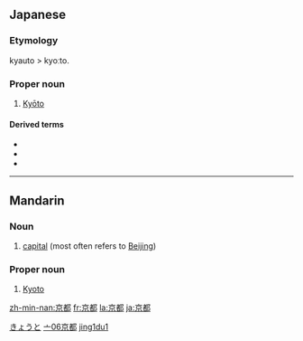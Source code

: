 ==Japanese==   
{{ja-kanjitab|京|都|}}

===Etymology===

kyauto > kyoːto.
                                    
===Proper noun===
{{ja-pos|k|proper|hira=きょうと|hhira=きゃうと|rom=Kyōto|hira2=みやこ}}

# [[Kyōto]]

====Derived terms====
*{{term|京阪||[[Kyōto]] and [[Ōsaka]]|tr=[[けいはん]], [[keihan]]|sc=Jpan|lang=ja}}
*{{term|京阪奈||[[Kyōto]], [[Ōsaka]], and [[Nara]]|tr=[[けいはんな]], [[keihanna]]|sc=Jpan|lang=ja}}
*{{term|京阪神||[[Kyōto]], [[Ōsaka]], and [[Kōbe]]|tr=[[けいはんしん]], [[keihanshin]]|sc=Jpan|lang=ja}}

[[Category:ja:Cities|きょうと]]

----

==Mandarin==
{{zh-hanzi|[[京]][[都]]}}

===Noun===
{{cmn-noun|ts|pin=jīngdū|pint=jing1du1|rs=亠06}}

# [[capital]] (most often refers to [[Beijing]])

===Proper noun===
{{cmn-proper|ts|pin=Jīngdū|pint=jing1du1|rs=亠06}}

# [[Kyoto]]

[[Category:zh-tw:Cities|亠06京都]]
[[Category:zh-cn:Cities|jing1du1]]

[[zh-min-nan:京都]]
[[fr:京都]]
[[la:京都]]
[[ja:京都]]